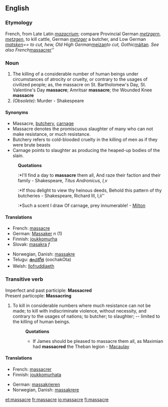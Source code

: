 ==English==
===Etymology===
French, from Late Latin ''[[mazacrium]]''; compare Provincial German ''[[metzgern]]'', ''[[metzgen]]'', to kill cattle, German ''[[metzger]]'' a butcher, and Low German ''[[matsken]]== to cut, hew, Old High German ''[[meizan]]'' to cut, Gothic ''[[máitan]]''. See also French ''[[massacrer]]''
===Noun===
#The killing of a considerable number of human beings under circumstances of atrocity or cruelty, or contrary to the usages of civilized people; as, the massacre on St. Bartholomew's Day, St. Valentine's Day '''massacre'''; Amritsar '''massacre'''; the Wounded Knee '''massacre'''
#''(Obsolete):'' Murder - Shakespeare
====Synonyms====
*Massacre, [[butchery]], [[carnage]]
*Massacre denotes the promiscuous slaughter of many who can not make resistance, or much resistance. 
*Butchery refers to cold-blooded cruelty in the killing of men as if they were brute beasts
*Carnage points to slaughter as producing the heaped-up bodies of the slain.
:'''Quotations'''
::*I'll find a day to '''massacre''' them all, And raze their faction and their family - Shakespeare, ''Titus Andronicus, I,v''
::*If thou delight to view thy heinous deeds, Behold this pattern of thy butcheries - Shakespeare, Richard III, I,ii''
::*Such a scent I draw Of carnage, prey innumerable! - [[Milton]]

====Translations====
{{top}}
*French: [[#French|massacre]] {{m}}
*German: [[Massaker]] ''n'' (1)
*Finnish: [[joukkomurha]]
*Slovak: [[masakra]] ''f''
{{mid}}
*Norwegian, Danish: [[massakre]]
*Telugu: [[ఊచకోత]] (oochakOta)
*Welsh: [[llofruddiaeth]]
{{bottom}}

===Transitive verb===
Imperfect and past participle: '''Massacred'''<br>
Present particople: '''Massacring'''
#To kill in considerable numbers where much resistance can not be made; to kill with indiscriminate violence, without necessity, and contrary to the usages of nations; to butcher; to slaughter; -- limited to the killing of human beings.
#:'''Quotations'''
#:*If James should be pleased to massacre them all, as Maximian had '''massacred''' the Theban legion - [[Macaulay]]

====Translations====
{{top}}
*French: [[massacrer]]
*Finnish: [[joukkomurhata]]
{{mid}}
*German: [[massakrieren]]
*Norwegian, Danish: [[massakrere]]
{{bottom}}

[[et:massacre]]
[[fr:massacre]]
[[io:massacre]]
[[fi:massacre]]